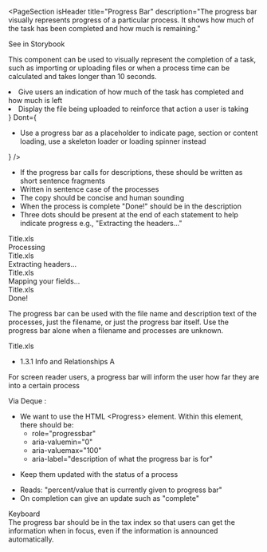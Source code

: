 
<PageSection
  isHeader
  title="Progress Bar"
  description="The progress bar visually represents progress of a particular process. It shows how much of the
    task has been completed and how much is remaining."
>
  <PharosLink href="#" target="_blank">
    See in Storybook
  </PharosLink>
</PageSection>

<PageSection title="Usage">
  <p>
    This component can be used to visually represent the completion of a task, such as importing or
    uploading files or when a process time can be calculated and takes longer than 10 seconds.
  </p>
</PageSection>

<PageSection title="Best practices">
  <BestPractices
    Do={
      <ul>
        <li>Give users an indication of how much of the task has completed and how much is left</li>
        <li>Display the file being uploaded to reinforce that action a user is taking</li>
      </ul>
    }
    Dont={
      <ul>
        <li>
          Use a progress bar as a placeholder to indicate page, section or content loading, use a
          skeleton loader or loading spinner instead
        </li>
      </ul>
    }
  />
</PageSection>

<PageSection title="Content guidelines">
  <PageSection subSectionLevel={1} title="Progress descriptions">
    <ul>
      <li>
        If the progress bar calls for descriptions, these should be written as short sentence
        fragments
      </li>
      <li>Written in sentence case of the processes</li>
      <li>The copy should be concise and human sounding </li>
      <li>When the process is complete "Done!" should be in the description</li>
      <li>
        Three dots should be present at the end of each statement to help indicate progress e.g.,
        "Extracting the headers…"
      </li>
    </ul>
  </PageSection>
</PageSection>

<PageSection title="States">
  <PharosProgressBar value="25">
    <div slot="title">Title.xls</div>
    <div slot="description">Processing</div>
  </PharosProgressBar>
  <PharosProgressBar value="50">
    <div slot="title">Title.xls</div>
    <div slot="description">Extracting headers...</div>
  </PharosProgressBar>
  <PharosProgressBar value="75">
    <div slot="title">Title.xls</div>
    <div slot="description">Mapping your fields...</div>
  </PharosProgressBar>
  <PharosProgressBar value="100">
    <div slot="title">Title.xls</div>
    <div slot="description">Done!</div>
  </PharosProgressBar>
</PageSection>

<PageSection title="Variants">
  <p>
    The progress bar can be used with the file name and description text of the processes, just the
    filename, or just the progress bar itself. Use the progress bar alone when a filename and
    processes are unknown.
  </p>
  <PageSection subSectionLevel={1} title="File Name only">
    <PharosProgressBar value="100">
      <div slot="title">Title.xls</div>
    </PharosProgressBar>
  </PageSection>
  <PageSection subSectionLevel={1} title="No Title">
    <PharosProgressBar value="100"></PharosProgressBar>
  </PageSection>
</PageSection>

<PageSection title="Accessibility">
  <PageSection subSectionLevel={1} title="Relevant WCAG guidelines">
    <ul>
      <li>
        <PharosLink href="https://www.w3.org/WAI/WCAG21/Understanding/info-and-relationships.html">
          1.3.1 Info and Relationships A
        </PharosLink>
      </li>
    </ul>
  </PageSection>
  <PageSection subSectionLevel={1} title="Importance">
    <p>
      For screen reader users, a progress bar will inform the user how far they are into a certain
      process
    </p>
  </PageSection>
  <PageSection subSectionLevel={1} title="Code expectations">
    Via
    <PharosLink href="https://dequeuniversity.com/library/aria/progress-bar-bounded">
      Deque
    </PharosLink>:<ul>
      <li>
        We want to use the HTML &lt;Progress&gt; element. Within this element, there should be:
        <ul>
          <li>role="progressbar"</li>
          <li>aria-valuemin="0"</li>
          <li>aria-valuemax="100"</li>
          <li>aria-label="description of what the progress bar is for"</li>
        </ul>
      </li>
    </ul>
  </PageSection>
  <PageSection subSectionLevel={1} title="Expected actions">
    <PageSection subSectionLevel={2} title="Screen reader">
      <ul>
        <li>Keep them updated with the status of a process</li>
      </ul>
    </PageSection>
    <PageSection subSectionLevel={2} title="Screenreader specifics">
      <ul>
        <li>Reads: "percent/value that is currently given to progress bar"</li>
        <li>On completion can give an update such as "complete"</li>
      </ul>
      <div style={{ fontWeight: 'bold' }}>Keyboard</div>
      <div>
        The progress bar should be in the tax index so that users can get the information when in
        focus, even if the information is announced automatically.
      </div>
    </PageSection>
  </PageSection>
</PageSection>
